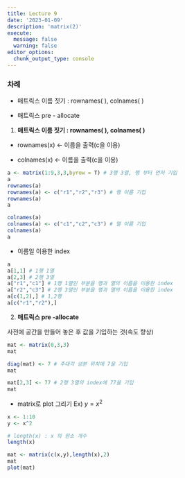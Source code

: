 ```yaml
---
title: Lecture 9
date: '2023-01-09'
description: 'matrix(2)'
execute: 
  message: false
  warning: false
editor_options: 
  chunk_output_type: console
---
```


### 차례

-   매트릭스 이름 짓기 : rownames( ), colnames( )

-   매트릭스 pre - allocate

1.  **매트릭스 이름 짓기 : rownames( ), colnames( )**

-   rownames(x) \<- 이름을 출력(c을 이용)

-   colnames(x) \<- 이름을 출력(c을 이용)

```r
a <- matrix(1:9,3,3,byrow = T) # 3행 3열, 행 부터 먼저 기입
a
rownames(a)
rownames(a) <- c("r1","r2","r3") # 행 이름 기입
rownames(a)
a

colnames(a)
colnames(a) <- c("c1","c2","c3") # 열 이름 기입 
colnames(a)
a
```

-   이름일 이용한 index

```r
a 
a[1,1] # 1행 1열
a[2,3] # 2행 3열
a["r1","c1"] # 1행 1열인 부분을 행과 열의 이름을 이용한 index
a["r2","c3"] # 2행 3열인 부분을 행과 열의 이름을 이용한 index
a[c(1,2),] # 1,2행 
a[c("r1","r2"),] 
```

2.  **매트릭스 pre -allocate**

사전에 공간을 만들어 놓은 후 값을 기입하는 것(속도 향상)

```r
mat <- matrix(0,3,3)
mat

diag(mat) <- 7 # 주대각 성분 위치에 7을 기입
mat

mat[2,3] <- 77 # 2행 3열의 index에 77을 기입 
mat

```

-   matrix로 plot 그리기 Ex) $y = x^2$

```r
x <- 1:10
y <- x^2

# length(x) : x 의 원소 개수 
length(x)

mat <- matrix(c(x,y),length(x),2)
mat
plot(mat)
```
